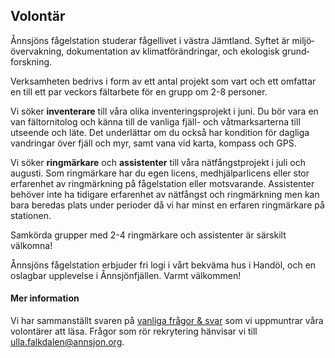 
## Volontär

Ånnsjöns fågelstation studerar fågellivet i västra Jämtland. Syftet är miljö&shy;övervakning, dokumentation av klimat&shy;förändringar, och ekologisk grund&shy;forskning.

Verksamheten bedrivs i form av ett antal projekt som vart och ett omfattar en till ett par veckors fältarbete för en grupp om 2-8 personer.

Vi söker **inventerare** till våra olika inventeringsprojekt i juni. Du bör vara en van fältornitolog och känna till de vanliga fjäll- och våtmarksarterna till utseende och läte. Det underlättar om du också har kondition för dagliga vandringar över fjäll och myr, samt vana vid karta, kompass och GPS.

Vi söker **ringmärkare** och **assistenter** till våra nätfångstprojekt i juli och augusti. Som ringmärkare har du egen licens, medhjälparlicens eller stor erfarenhet av ringmärkning på fågelstation eller motsvarande. Assistenter behöver inte ha tidigare erfarenhet av nätfångst och ringmärkning men kan bara beredas plats under perioder då vi har minst en erfaren ringmärkare på stationen.

Samkörda grupper med 2-4 ringmärkare och assistenter är särskilt välkomna!

Ånnsjöns fågelstation erbjuder fri logi i vårt bekväma hus i Handöl, och en oslagbar upplevelse i Ånnsjönfjällen. Varmt välkommen!

<ApplyButton />

#### Mer information

Vi har sammanställt svaren på [vanliga frågor & svar](/volunteer/information) som vi uppmuntrar våra volontärer att läsa. Frågor som rör rekrytering hänvisar vi till ulla.falkdalen@annsjon.org.
